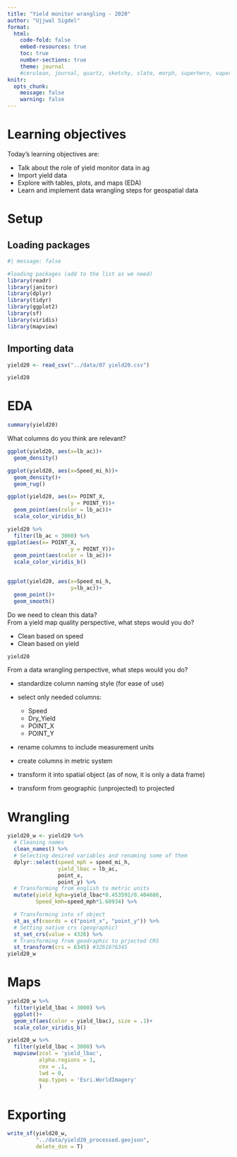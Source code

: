 ```yaml
---
title: "Yield monitor wrangling - 2020"
author: "Ujjwal Sigdel"
format:
  html:
    code-fold: false
    embed-resources: true
    toc: true
    number-sections: true
    theme: journal
    #cerulean, journal, quartz, sketchy, slate, morph, superhero, vapor
knitr: 
  opts_chunk: 
    message: false
    warning: false
---
```


# Learning objectives  
Today's learning objectives are:  

- Talk about the role of yield monitor data in ag  
- Import yield data  
- Explore with tables, plots, and maps (EDA)  
- Learn and implement data wrangling steps for geospatial data  

# Setup  
## Loading packages  
```r
#| message: false

#loading packages (add to the list as we need) 
library(readr)
library(janitor)
library(dplyr)
library(tidyr)
library(ggplot2)
library(sf)
library(viridis)
library(mapview)

```

## Importing data  
```r
yield20 <- read_csv("../data/07 yield20.csv")

yield20 

```

# EDA  
```r
summary(yield20) 
```

What columns do you think are relevant?  

```r
ggplot(yield20, aes(x=lb_ac))+
  geom_density()

```

```r
ggplot(yield20, aes(x=Speed_mi_h))+
  geom_density()+
  geom_rug()

```

```r
ggplot(yield20, aes(x= POINT_X,
                    y = POINT_Y))+
  geom_point(aes(color = lb_ac))+
  scale_color_viridis_b()

```

```r
yield20 %>% 
  filter(lb_ac < 3000) %>% 
ggplot(aes(x= POINT_X,
                    y = POINT_Y))+
  geom_point(aes(color = lb_ac))+
  scale_color_viridis_b()
  

```

```r
ggplot(yield20, aes(x=Speed_mi_h, 
                    y=lb_ac))+
  geom_point()+
  geom_smooth()

```
Do we need to clean this data?  
From a yield map quality perspective, what steps would you do?  

- Clean based on speed  
- Clean based on yield  

```r
yield20
```

From a data wrangling perspective, what steps would you do?  

- standardize column naming style (for ease of use)  
- select only needed columns:  

  - Speed  
  - Dry_Yield  
  - POINT_X  
  - POINT_Y  

- rename columns to include measurement units  
- create columns in metric system  
- transform it into spatial object (as of now, it is only a data frame)  
- transform from geographic (unprojected) to projected  

# Wrangling  
```r
yield20_w <- yield20 %>% 
  # Cleaning names
  clean_names() %>% 
  # Selecting desired variables and renaming some of them
  dplyr::select(speed_mph = speed_mi_h,
                yield_lbac = lb_ac,
                point_x,
                point_y) %>% 
  # Transforming from english to metric units
  mutate(yield_kgha=yield_lbac*0.453592/0.404686,
         Speed_kmh=speed_mph*1.60934) %>% 

  # Transforming into sf object
  st_as_sf(coords = c("point_x", "point_y")) %>% 
  # Setting native crs (geographic)
  st_set_crs(value = 4326) %>% 
  # Transforming from geodraphic to prjected CRS
  st_transform(crs = 6345) #32616?6345
yield20_w

```

# Maps  
```r
yield20_w %>%
  filter(yield_lbac < 3000) %>%
  ggplot()+
  geom_sf(aes(color = yield_lbac), size = .1)+
  scale_color_viridis_b()

```

```r
yield20_w %>%
  filter(yield_lbac < 3000) %>% 
  mapview(zcol = 'yield_lbac',
          alpha.regions = 1,
          cex = .1,
          lwd = 0,
          map.types = 'Esri.WorldImagery'
          )

```



# Exporting  
```r
write_sf(yield20_w, 
         "../data/yield20_processed.geojson",
         delete_dsn = T)

```


